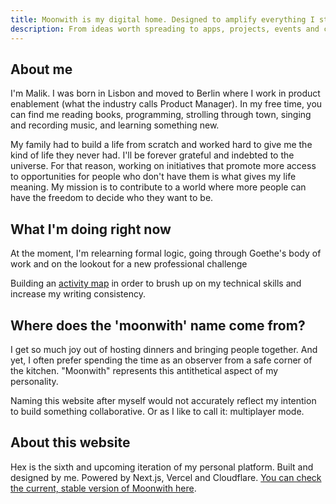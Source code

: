 ```yaml
---
title: Moonwith is my digital home. Designed to amplify everything I stand for.
description: From ideas worth spreading to apps, projects, events and communities that foster connection, enable education and create more access to opportunities.
---
```


## About me
I'm Malik. I was born in Lisbon and moved to Berlin where I work in product enablement (what the industry calls Product Manager). In my free time, you can find me reading books, programming, strolling through town, singing and recording music, and learning something new.

My family had to build a life from scratch and worked hard to give me the kind of life they never had. I'll be forever grateful and indebted to the universe. For that reason, working on initiatives that promote more access to opportunities for people who don't have them is what gives my life meaning. My mission is to contribute to a world where more people can have the freedom to decide who they want to be.

## What I'm doing right now
At the moment, I'm relearning formal logic, going through Goethe's body of work and on the lookout for a new professional challenge

Building an [activity map](/dashboard) in order to brush up on my technical skills and increase my writing consistency.

## Where does the 'moonwith' name come from?
I get so much joy out of hosting dinners and bringing people together. And yet, I often prefer spending the time as an observer from a safe corner of the kitchen. "Moonwith" represents this antithetical aspect of my personality.

Naming this website after myself would not accurately reflect my intention to build something collaborative. Or as I like to call it: multiplayer mode.

## About this website
Hex is the sixth and upcoming iteration of my personal platform. Built and designed by me. Powered by Next.js, Vercel and Cloudflare. [You can check the current, stable version of Moonwith here](https://moonwith.com/).